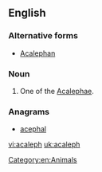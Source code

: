==English==

===Alternative forms===
* [[Acalephan]]

===Noun===
{{en-noun}}

# One of the [[Acalephae]].

===Anagrams===
* [[acephal#English|acephal]]


[[Category:en:Animals]]

[[vi:acaleph]]
[[uk:acaleph]]